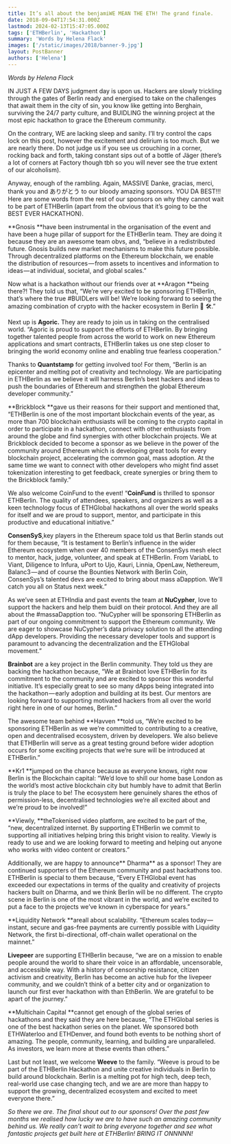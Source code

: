 ```yaml
---
title: It’s all about the benjamiWE MEAN THE ETH! The grand finale.
date: 2018-09-04T17:54:31.000Z
lastmod: 2024-02-13T15:47:05.000Z
tags: ['ETHBerlin', 'Hackathon']
summary: 'Words by Helena Flack'
images: ['/static/images/2018/banner-9.jpg']
layout: PostBanner
authors: ['Helena']
---
```


_Words by Helena Flack_

IN JUST A FEW DAYS judgment day is upon us. Hackers are slowly trickling through the gates of Berlin ready and energised to take on the challenges that await them in the city of sin, you know like getting into Berghain, surviving the 24/7 party culture, and BUIDLING the winning project at the most epic hackathon to grace the Ethereum community.

On the contrary, WE are lacking sleep and sanity. I’ll try control the caps lock on this post, however the excitement and delirium is too much. But we are nearly there. Do not judge us if you see us crouching in a corner, rocking back and forth, taking constant sips out of a bottle of Jäger (there’s a lot of corners at Factory though tbh so you will never see the true extent of our alcoholism).

Anyway, enough of the rambling. Again, MASSIVE Danke, gracias, merci, thank you and ありがとう to our bloody amazing sponsors. YOU DA BEST!!! Here are some words from the rest of our sponsors on why they cannot wait to be part of ETHBerlin (apart from the obvious that it’s going to be the BEST EVER HACKATHON).

**Gnosis **have been instrumental in the organisation of the event and have been a huge pillar of support for the ETHBerlin team. They are doing it because they are an awesome team obvs, and, “believe in a redistributed future. Gnosis builds new market mechanisms to make this future possible. Through decentralized platforms on the Ethereum blockchain, we enable the distribution of resources — from assets to incentives and information to ideas — at individual, societal, and global scales.”

Now what is a hackathon without our friends over at **Aragon **being there?! They told us that, “We’re very excited to be sponsoring ETHBerlin, that’s where the true #BUIDLers will be! We’re looking forward to seeing the amazing combination of crypto with the hacker ecosystem in Berlin 🚀 🛠️.”

Next up is **Agoric.** They are ready to join us in taking on the centralised world. “Agoric is proud to support the efforts of ETHBerlin. By bringing together talented people from across the world to work on new Ethereum applications and smart contracts, ETHBerlin takes us one step closer to bringing the world economy online and enabling true fearless cooperation.”

Thanks to **Quantstamp** for getting involved too! For them, “Berlin is an epicenter and melting pot of creativity and technology. We are participating in ETHBerlin as we believe it will harness Berlin’s best hackers and ideas to push the boundaries of Ethereum and strengthen the global Ethereum developer community.”

**Brickblock **gave us their reasons for their support and mentioned that, “ETHBerlin is one of the most important blockchain events of the year, as more than 700 blockchain enthusiasts will be coming to the crypto capital in order to participate in a hackathon, connect with other enthusiasts from around the globe and find synergies with other blockchain projects. We at Brickblock decided to become a sponsor as we believe in the power of the community around Ethereum which is developing great tools for every blockchain project, accelerating the common goal, mass adoption. At the same time we want to connect with other developers who might find asset tokenization interesting to get feedback, create synergies or bring them to the Brickblock family.”

We also welcome CoinFund to the event! “**CoinFund** is thrilled to sponsor ETHBerlin. The quality of attendees, speakers, and organizers as well as a keen technology focus of ETHGlobal hackathons all over the world speaks for itself and we are proud to support, mentor, and participate in this productive and educational initiative.”

**ConsenSyS**,key players in the Ethereum space told us that Berlin stands out for them because, “It is testament to Berlin’s influence in the wider Ethereum ecosystem when over 40 members of the ConsenSys mesh elect to mentor, hack, judge, volunteer, and speak at ETHBerlin. From VariabL to Viant, Diligence to Infura, uPort to Ujo, Kauri, Linnia, OpenLaw, Nethereum, Balanc3 — and of course the Bounties Network with Berlin Coin, ConsenSys’s talented devs are excited to bring about mass aDapption. We’ll catch you all on Status next week.”

As we’ve seen at ETHIndia and past events the team at **NuCypher**, love to support the hackers and help them buidl on their protocol. And they are all about the #massaDapption too. “NuCypher will be sponsoring ETHBerlin as part of our ongoing commitment to support the Ethereum community. We are eager to showcase NuCypher’s data privacy solution to all the attending dApp developers. Providing the necessary developer tools and support is paramount to advancing the decentralization and the ETHGlobal movement.”

**Brainbot** are a key project in the Berlin community. They told us they are backing the hackathon because, “We at Brainbot love ETHBerlin for its commitment to the community and are excited to sponsor this wonderful initiative. It’s especially great to see so many dApps being integrated into the hackathon — early adoption and building at its best. Our mentors are looking forward to supporting motivated hackers from all over the world right here in one of our homes, Berlin.”

The awesome team behind **Havven **told us, “We’re excited to be sponsoring ETHBerlin as we we’re committed to contributing to a creative, open and decentralised ecosystem, driven by developers. We also believe that ETHBerlin will serve as a great testing ground before wider adoption occurs for some exciting projects that we’re sure will be introduced at ETHBerlin.”

**Kr1 **jumped on the chance because as everyone knows, right now Berlin is the Blockchain capital: “We’d love to shill our home base London as the world’s most active blockchain city but humbly have to admit that Berlin is truly the place to be! The ecosystem here genuinely shares the ethos of permission-less, decentralised technologies we’re all excited about and we’re proud to be involved!”

**Viewly, **theTokenised video platform, are excited to be part of the, “new, decentralized internet. By supporting ETHBerlin we commit to supporting all initiatives helping bring this bright vision to reality. Viewly is ready to use and we are looking forward to meeting and helping out anyone who works with video content or creators.”

Additionally, we are happy to announce** Dharma** as a sponsor! They are continued supporters of the Ethereum community and past hackathons too. ETHBerlin is special to them because, “Every ETHGlobal event has exceeded our expectations in terms of the quality and creativity of projects hackers built on Dharma, and we think Berlin will be no different. The crypto scene in Berlin is one of the most vibrant in the world, and we’re excited to put a face to the projects we’ve known in cyberspace for years.”

**Liquidity Network **areall about scalability. “Ethereum scales today — instant, secure and gas-free payments are currently possible with Liquidity Network, the first bi-directional, off-chain wallet operational on the mainnet.”

**Livepeer** are supporting ETHBerlin because, “we are on a mission to enable people around the world to share their voice in an affordable, uncensorable, and accessible way. With a history of censorship resistance, citizen activism and creativity, Berlin has become an active hub for the livepeer community, and we couldn’t think of a better city and or organization to launch our first ever hackathon with than EthBerlin. We are grateful to be apart of the journey.”

**Multichain Capital **cannot get enough of the global series of hackathons and they said they are here because, “The ETHGlobal series is one of the best hackathon series on the planet. We sponsored both ETHWaterloo and ETHDenver, and found both events to be nothing short of amazing. The people, community, learning, and building are unparalleled. As investors, we learn more at these events than others.”

Last but not least, we welcome **Weeve** to the family. “Weeve is proud to be part of the ETHBerlin Hackathon and unite creative individuals in Berlin to build around blockchain. Berlin is a melting pot for high tech, deep tech, real-world use case changing tech, and we are are more than happy to support the growing, decentralized ecosystem and excited to meet everyone there.”

_So there we are. The final shout out to our sponsors! Over the past few months we realised how lucky we are to have such an amazing community behind us. We really can’t wait to bring everyone together and see what fantastic projects get built here at ETHBerlin! BRING IT ONNNNN!_
